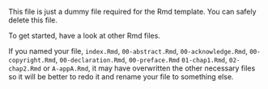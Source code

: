 

This file is just a dummy file 
required for the Rmd template. You can safely delete this file. 

To get started, have a look at other Rmd files.

If you named your file, `index.Rmd`, `00-abstract.Rmd`, `00-acknowledge.Rmd`, `00-copyright.Rmd`, `00-declaration.Rmd`, `00-preface.Rmd` `01-chap1.Rmd `, `02-chap2.Rmd` or `A-appA.Rmd`, it may have overwritten the other necessary files so it will be better to redo it and rename your file to something else. 
